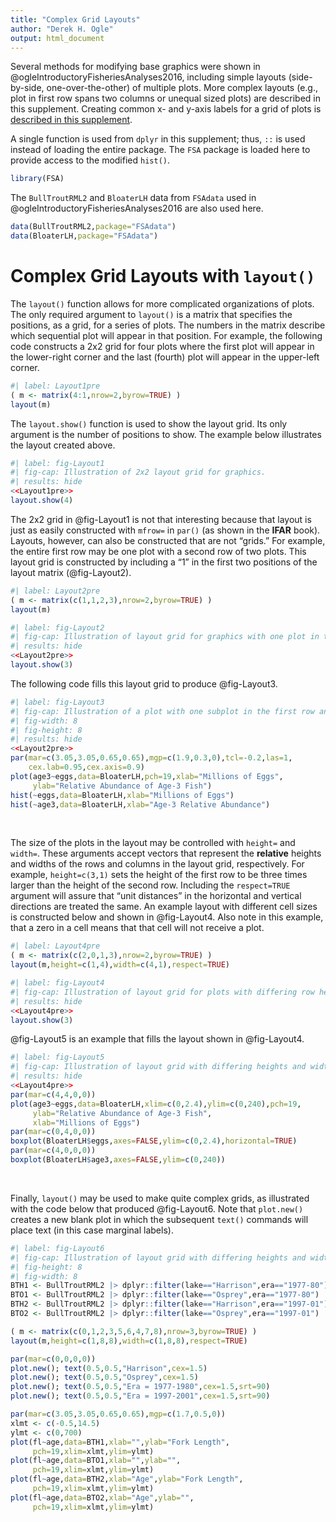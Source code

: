 ```yaml
---
title: "Complex Grid Layouts"
author: "Derek H. Ogle"
output: html_document
---
```


Several methods for modifying base graphics were shown in @ogleIntroductoryFisheriesAnalyses2016, including simple layouts (side-by-side, one-over-the-other) of multiple plots. More complex layouts (e.g., plot in first row spans two columns or unequal sized plots) are described in this supplement. Creating common x- and y-axis labels for a grid of plots is [described in this supplement](commonAxisLabels.html).

A single function is used from `dplyr` in this supplement; thus, `::` is used instead of loading the entire package. The `FSA` package is loaded here to provide access to the modified `hist()`.

```r
library(FSA)
```

The `BullTroutRML2` and `BloaterLH` data from `FSAdata` used in @ogleIntroductoryFisheriesAnalyses2016 are also used here.

```r
data(BullTroutRML2,package="FSAdata")
data(BloaterLH,package="FSAdata")
```

# Complex Grid Layouts with `layout()`
The `layout()` function allows for more complicated organizations of plots. The only required argument to `layout()` is a matrix that specifies the positions, as a grid, for a series of plots. The numbers in the matrix describe which sequential plot will appear in that position. For example, the following code constructs a 2x2 grid for four plots where the first plot will appear in the lower-right corner and the last (fourth) plot will appear in the upper-left corner.

```r
#| label: Layout1pre
( m <- matrix(4:1,nrow=2,byrow=TRUE) )
layout(m)
```

The `layout.show()` function is used to show the layout grid. Its only argument is the number of positions to show. The example below illustrates the layout created above.

```r
#| label: fig-Layout1
#| fig-cap: Illustration of 2x2 layout grid for graphics.
#| results: hide
<<Layout1pre>>
layout.show(4)
```

The 2x2 grid in @fig-Layout1 is not that interesting because that layout is just as easily constructed with `mfrow=` in `par()` (as shown in the **IFAR** book). Layouts, however, can also be constructed that are not "grids."  For example, the entire first row may be one plot with a second row of two plots. This layout grid is constructed by including a "1" in the first two positions of the layout matrix (@fig-Layout2).

```r
#| label: Layout2pre
( m <- matrix(c(1,1,2,3),nrow=2,byrow=TRUE) )
layout(m)
```

```r
#| label: fig-Layout2
#| fig-cap: Illustration of layout grid for graphics with one plot in the first row and two in the second row.
#| results: hide
<<Layout2pre>>
layout.show(3)
```

The following code fills this layout grid to produce @fig-Layout3.

```r
#| label: fig-Layout3
#| fig-cap: Illustration of a plot with one subplot in the first row and two in the second row.
#| fig-width: 8
#| fig-height: 8
#| results: hide
<<Layout2pre>>
par(mar=c(3.05,3.05,0.65,0.65),mgp=c(1.9,0.3,0),tcl=-0.2,las=1,
    cex.lab=0.95,cex.axis=0.9)
plot(age3~eggs,data=BloaterLH,pch=19,xlab="Millions of Eggs",
     ylab="Relative Abundance of Age-3 Fish")
hist(~eggs,data=BloaterLH,xlab="Millions of Eggs")
hist(~age3,data=BloaterLH,xlab="Age-3 Relative Abundance")
```

&nbsp;

The size of the plots in the layout may be controlled with `height=` and `width=`. These arguments accept vectors that represent the **relative** heights and widths of the rows and columns in the layout grid, respectively. For example, `height=c(3,1)` sets the height of the first row to be three times larger than the height of the second row. Including the `respect=TRUE` argument will assure that "unit distances" in the horizontal and vertical directions are treated the same. An example layout with different cell sizes is constructed below and shown in @fig-Layout4. Also note in this example, that a zero in a cell means that that cell will not receive a plot.

```r
#| label: Layout4pre
( m <- matrix(c(2,0,1,3),nrow=2,byrow=TRUE) )
layout(m,height=c(1,4),width=c(4,1),respect=TRUE)
```

```r
#| label: fig-Layout4
#| fig-cap: Illustration of layout grid for plots with differing row heights and column widths.
#| results: hide
<<Layout4pre>>
layout.show(3)
```

@fig-Layout5 is an example that fills the layout shown in @fig-Layout4.

```r
#| label: fig-Layout5
#| fig-cap: Illustration of layout grid with differing heights and widths such that a scatterplot appears in the 'middle' with corresponding boxplots on the 'sides.'
#| results: hide
<<Layout4pre>>
par(mar=c(4,4,0,0))
plot(age3~eggs,data=BloaterLH,xlim=c(0,2.4),ylim=c(0,240),pch=19,
     ylab="Relative Abundance of Age-3 Fish",
     xlab="Millions of Eggs")
par(mar=c(0,4,0,0))
boxplot(BloaterLH$eggs,axes=FALSE,ylim=c(0,2.4),horizontal=TRUE)
par(mar=c(4,0,0,0))
boxplot(BloaterLH$age3,axes=FALSE,ylim=c(0,240))
```

&nbsp;

Finally, `layout()` may be used to make quite complex grids, as illustrated with the code below that produced @fig-Layout6. Note that `plot.new()` creates a new blank plot in which the subsequent `text()` commands will place text (in this case marginal labels).

```r
#| label: fig-Layout6
#| fig-cap: Illustration of layout grid with differing heights and widths such that labels can be placed on the sides.
#| fig-height: 8
#| fig-width: 8
BTH1 <- BullTroutRML2 |> dplyr::filter(lake=="Harrison",era=="1977-80")
BTO1 <- BullTroutRML2 |> dplyr::filter(lake=="Osprey",era=="1977-80")
BTH2 <- BullTroutRML2 |> dplyr::filter(lake=="Harrison",era=="1997-01")
BTO2 <- BullTroutRML2 |> dplyr::filter(lake=="Osprey",era=="1997-01")

( m <- matrix(c(0,1,2,3,5,6,4,7,8),nrow=3,byrow=TRUE) )
layout(m,height=c(1,8,8),width=c(1,8,8),respect=TRUE)

par(mar=c(0,0,0,0))
plot.new(); text(0.5,0.5,"Harrison",cex=1.5)
plot.new(); text(0.5,0.5,"Osprey",cex=1.5)
plot.new(); text(0.5,0.5,"Era = 1977-1980",cex=1.5,srt=90)
plot.new(); text(0.5,0.5,"Era = 1997-2001",cex=1.5,srt=90)

par(mar=c(3.05,3.05,0.65,0.65),mgp=c(1.7,0.5,0))
xlmt <- c(-0.5,14.5)
ylmt <- c(0,700)
plot(fl~age,data=BTH1,xlab="",ylab="Fork Length",
     pch=19,xlim=xlmt,ylim=ylmt)
plot(fl~age,data=BTO1,xlab="",ylab="",
     pch=19,xlim=xlmt,ylim=ylmt)
plot(fl~age,data=BTH2,xlab="Age",ylab="Fork Length",
     pch=19,xlim=xlmt,ylim=ylmt)
plot(fl~age,data=BTO2,xlab="Age",ylab="",
     pch=19,xlim=xlmt,ylim=ylmt)
```
